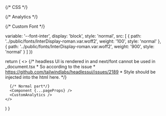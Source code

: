 {/* CSS */}

{/* Analytics */}

{/* Custom Font */}

  variable: '--font-inter',
  display: 'block',
  style: 'normal',
  src: [
    {
      path: '../public/fonts/InterDisplay-roman.var.woff2',
      weight: '100',
      style: 'normal'
    },
    {
      path: '../public/fonts/InterDisplay-roman.var.woff2',
      weight: '900',
      style: 'normal'
    }
  ]
})

  return (
    <>
      {/* headless UI is rendered in <body> and next/font cannot be used in _document.tsx
       * So according to the issue
       * https://github.com/tailwindlabs/headlessui/issues/2189
       * Style should be injected into the html here.
       */}
      <style jsx global>{`
        html {
          font-family: ${inter.style.fontFamily};
        }
      `}</style>

      {/* Normal part*/}
      <Component {...pageProps} />
      <CustomAnalytics />
    </>

)
}
